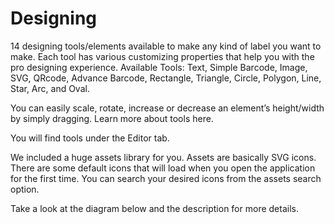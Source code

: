 # Designing
14 designing tools/elements available to make any kind of label you want to make. Each tool has various customizing properties that help you with the pro designing experience.
Available Tools:
Text, Simple Barcode, Image, SVG, QRcode, Advance Barcode, Rectangle, Triangle, Circle, Polygon, Line, Star, Arc, and Oval.

You can easily scale, rotate, increase or decrease an element’s height/width by simply dragging.
Learn more about tools here.

You will find tools under the Editor tab.

We included a huge assets library for you. Assets are basically SVG icons. There are some default icons that will load when you open the application for the first time. You can search your desired icons from the assets search option.

Take a look at the diagram below and the description for more details.

